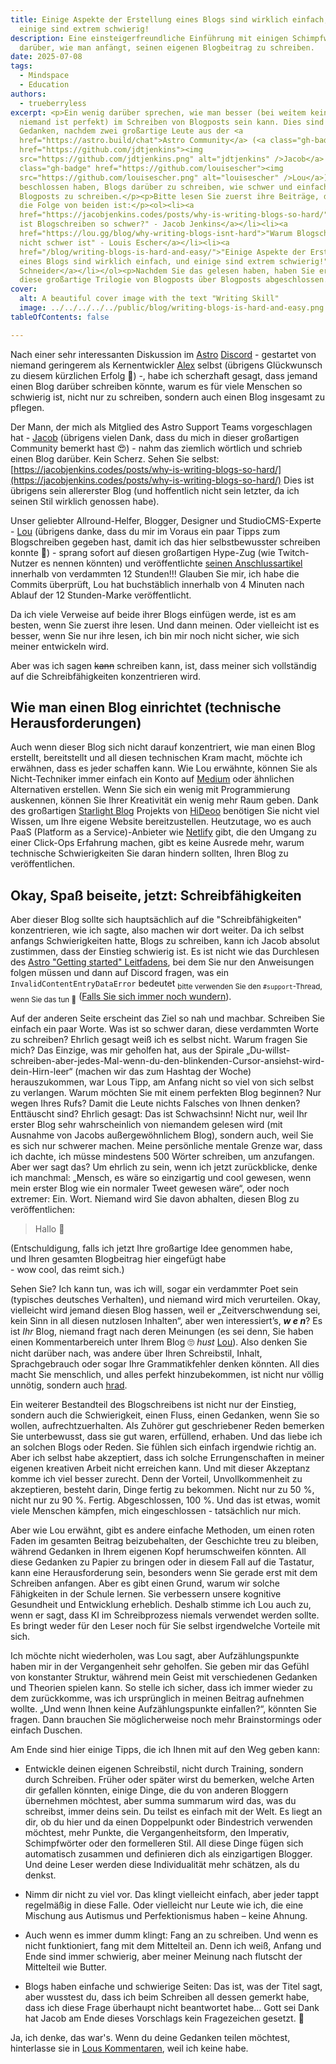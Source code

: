 ```yaml
---
title: Einige Aspekte der Erstellung eines Blogs sind wirklich einfach, und
  einige sind extrem schwierig!
description: Eine einsteigerfreundliche Einführung mit einigen Schimpfwörtern
  darüber, wie man anfängt, seinen eigenen Blogbeitrag zu schreiben.
date: 2025-07-08
tags:
  - Mindspace
  - Education
authors:
  - trueberryless
excerpt: <p>Ein wenig darüber sprechen, wie man besser (bei weitem kein Meister,
  niemand ist perfekt) im Schreiben von Blogposts sein kann. Dies sind nur meine
  Gedanken, nachdem zwei großartige Leute aus der <a
  href="https://astro.build/chat">Astro Community</a> (<a class="gh-badge"
  href="https://github.com/jdtjenkins"><img
  src="https://github.com/jdtjenkins.png" alt="jdtjenkins" />Jacob</a> und <a
  class="gh-badge" href="https://github.com/louisescher"><img
  src="https://github.com/louisescher.png" alt="louisescher" />Lou</a>)
  beschlossen haben, Blogs darüber zu schreiben, wie schwer und einfach es ist,
  Blogposts zu schreiben.</p><p>Bitte lesen Sie zuerst ihre Beiträge, da dies
  die Folge von beiden ist:</p><ol><li><a
  href="https://jacobjenkins.codes/posts/why-is-writing-blogs-so-hard/">"Warum
  ist Blogschreiben so schwer?" - Jacob Jenkins</a></li><li><a
  href="https://lou.gg/blog/why-writing-blogs-isnt-hard">"Warum Blogschreiben
  nicht schwer ist" - Louis Escher</a></li><li><a
  href="/blog/writing-blogs-is-hard-and-easy/">"Einige Aspekte der Erstellung
  eines Blogs sind wirklich einfach, und einige sind extrem schwierig!" - Felix
  Schneider</a></li></ol><p>Nachdem Sie das gelesen haben, haben Sie erfolgreich
  diese großartige Trilogie von Blogposts über Blogposts abgeschlossen.</p>
cover:
  alt: A beautiful cover image with the text "Writing Skill"
  image: ../../../../../public/blog/writing-blogs-is-hard-and-easy.png
tableOfContents: false

---
```


Nach einer sehr interessanten Diskussion im [Astro](https://github.com/withastro) [Discord](https://astro.build/chat) - gestartet von niemand geringerem als Kernentwickler [Alex](https://github.com/alexanderniebuhr) selbst (übrigens Glückwunsch zu diesem kürzlichen Erfolg 🎉) -, habe ich scherzhaft gesagt, dass jemand einen Blog darüber schreiben könnte, warum es für viele Menschen so schwierig ist, nicht nur zu schreiben, sondern auch einen Blog insgesamt zu pflegen.

Der Mann, der mich als Mitglied des Astro Support Teams vorgeschlagen hat - [Jacob](https://github.com/jdtjenkins) (übrigens vielen Dank, dass du mich in dieser großartigen Community bemerkt hast 😍) - nahm das ziemlich wörtlich und schrieb einen Blog darüber. Kein Scherz. Sehen Sie selbst: [https://jacobjenkins.codes/posts/why-is-writing-blogs-so-hard/](https://jacobjenkins.codes/posts/why-is-writing-blogs-so-hard/) Dies ist übrigens sein allererster Blog (und hoffentlich nicht sein letzter, da ich seinen Stil wirklich genossen habe).

Unser geliebter Allround-Helfer, Blogger, Designer und StudioCMS-Experte - [Lou](https://github.com/louisescher/) (übrigens danke, dass du mir im Voraus ein paar Tipps zum Blogschreiben gegeben hast, damit ich das hier selbstbewusster schreiben konnte 🤩) - sprang sofort auf diesen großartigen Hype-Zug (wie Twitch-Nutzer es nennen könnten) und veröffentlichte [seinen Anschlussartikel](https://lou.gg/blog/why-writing-blogs-isnt-hard) innerhalb von verdammten 12 Stunden!!! Glauben Sie mir, ich habe die Commits überprüft, Lou hat buchstäblich innerhalb von 4 Minuten nach Ablauf der 12 Stunden-Marke veröffentlicht.

Da ich viele Verweise auf beide ihrer Blogs einfügen werde, ist es am besten, wenn Sie zuerst ihre lesen. Und dann meinen. Oder vielleicht ist es besser, wenn Sie nur ihre lesen, ich bin mir noch nicht sicher, wie sich meiner entwickeln wird.

Aber was ich sagen ~~kann~~ schreiben kann, ist, dass meiner sich vollständig auf die Schreibfähigkeiten konzentrieren wird.

## Wie man einen Blog einrichtet (technische Herausforderungen)

Auch wenn dieser Blog sich nicht darauf konzentriert, wie man einen Blog erstellt, bereitstellt und all diesen technischen Kram macht, möchte ich erwähnen, dass es jeder schaffen kann. Wie Lou erwähnte, können Sie als Nicht-Techniker immer einfach ein Konto auf [Medium](https://medium.com/) oder ähnlichen Alternativen erstellen. Wenn Sie sich ein wenig mit Programmierung auskennen, können Sie Ihrer Kreativität ein wenig mehr Raum geben. Dank des großartigen [Starlight Blog](https://starlight-blog-docs.vercel.app/) Projekts von [HiDeoo](https://github.com/HiDeoo) benötigen Sie nicht viel Wissen, um Ihre eigene Website bereitzustellen. Heutzutage, wo es auch PaaS (Platform as a Service)-Anbieter wie [Netlify](https://www.netlify.com/) gibt, die den Umgang zu einer Click-Ops Erfahrung machen, gibt es keine Ausrede mehr, warum technische Schwierigkeiten Sie daran hindern sollten, Ihren Blog zu veröffentlichen.

## Okay, Spaß beiseite, jetzt: Schreibfähigkeiten

Aber dieser Blog sollte sich hauptsächlich auf die "Schreibfähigkeiten" konzentrieren, wie ich sagte, also machen wir dort weiter. Da ich selbst anfangs Schwierigkeiten hatte, Blogs zu schreiben, kann ich Jacob absolut zustimmen, dass der Einstieg schwierig ist. Es ist nicht wie das Durchlesen des [Astro "Getting started" Leitfadens](https://docs.astro.build/en/install-and-setup/), bei dem Sie nur den Anweisungen folgen müssen und dann auf Discord fragen, was ein `InvalidContentEntryDataError` bedeutet <sub>bitte verwenden Sie den `#support`-Thread, wenn Sie das tun 🫶</sub> ([Falls Sie sich immer noch wundern](https://docs.astro.build/en/reference/errors/invalid-content-entry-data-error/)).

Auf der anderen Seite erscheint das Ziel so nah und machbar. Schreiben Sie einfach ein paar Worte. Was ist so schwer daran, diese verdammten Worte zu schreiben? Ehrlich gesagt weiß ich es selbst nicht. Warum fragen Sie mich? Das Einzige, was mir geholfen hat, aus der Spirale „Du-willst-schreiben-aber-jedes-Mal-wenn-du-den-blinkenden-Cursor-ansiehst-wird-dein-Hirn-leer“ (machen wir das zum Hashtag der Woche) herauszukommen, war Lous Tipp, am Anfang nicht so viel von sich selbst zu verlangen. Warum möchten Sie mit einem perfekten Blog beginnen? Nur wegen Ihres Rufs? Damit die Leute nichts Falsches von Ihnen denken? Enttäuscht sind? Ehrlich gesagt: Das ist Schwachsinn! Nicht nur, weil Ihr erster Blog sehr wahrscheinlich von niemandem gelesen wird (mit Ausnahme von Jacobs außergewöhnlichem Blog), sondern auch, weil Sie es sich nur schwerer machen. Meine persönliche mentale Grenze war, dass ich dachte, ich müsse mindestens 500 Wörter schreiben, um anzufangen. Aber wer sagt das? Um ehrlich zu sein, wenn ich jetzt zurückblicke, denke ich manchmal: „Mensch, es wäre so einzigartig und cool gewesen, wenn mein erster Blog wie ein normaler Tweet gewesen wäre“, oder noch extremer: Ein. Wort. Niemand wird Sie davon abhalten, diesen Blog zu veröffentlichen:

> Hallo 👋

(Entschuldigung, falls ich jetzt Ihre großartige Idee genommen habe,\
und Ihren gesamten Blogbeitrag hier eingefügt habe\
\- wow cool, das reimt sich.)

Sehen Sie? Ich kann tun, was ich will, sogar ein verdammter Poet sein (typisches deutsches Verhalten), und niemand wird mich verurteilen. Okay, vielleicht wird jemand diesen Blog hassen, weil er „Zeitverschwendung sei, kein Sinn in all diesen nutzlosen Inhalten“, aber wen interessiert’s, ***w e n***? Es ist *Ihr* Blog, <span id="comment-reference" class="fragment-highlight">niemand fragt nach deren Meinungen (es sei denn, Sie haben einen Kommentarbereich unter Ihrem Blog 🙄 *hust* [Lou](https://lou.gg/blog/why-writing-blogs-isnt-hard#chapter-five-its-the-8th-of-july)</span>). Also denken Sie nicht darüber nach, was andere über Ihren Schreibstil, Inhalt, Sprachgebrauch oder sogar Ihre Grammatikfehler denken könnten. All dies macht Sie menschlich, und alles perfekt hinzubekommen, ist nicht nur völlig unnötig, sondern auch [hrad](https://jacobjenkins.codes/posts/why-is-writing-blogs-so-hard/#chapter-1---i-want-it-now).

Ein weiterer Bestandteil des Blogschreibens ist nicht nur der Einstieg, sondern auch die Schwierigkeit, einen Fluss, einen Gedanken, wenn Sie so wollen, aufrechtzuerhalten. Als Zuhörer gut geschriebener Reden bemerken Sie unterbewusst, dass sie gut waren, erfüllend, erhaben. Und das liebe ich an solchen Blogs oder Reden. Sie fühlen sich einfach irgendwie richtig an. Aber ich selbst habe akzeptiert, dass ich solche Errungenschaften in meiner eigenen kreativen Arbeit nicht erreichen kann. Und mit dieser Akzeptanz komme ich viel besser zurecht. Denn der Vorteil, Unvollkommenheit zu akzeptieren, besteht darin, Dinge fertig zu bekommen. Nicht nur zu 50 %, nicht nur zu 90 %. Fertig. Abgeschlossen, 100 %. Und das ist etwas, womit viele Menschen kämpfen, mich eingeschlossen - tatsächlich nur mich.

Aber wie Lou erwähnt, gibt es andere einfache Methoden, um einen roten Faden im gesamten Beitrag beizubehalten, der Geschichte treu zu bleiben, während Gedanken in Ihrem eigenen Kopf herumschweifen könnten. All diese Gedanken zu Papier zu bringen oder in diesem Fall auf die Tastatur, kann eine Herausforderung sein, besonders wenn Sie gerade erst mit dem Schreiben anfangen. Aber es gibt einen Grund, warum wir solche Fähigkeiten in der Schule lernen. Sie verbessern unsere kognitive Gesundheit und Entwicklung erheblich. Deshalb stimme ich Lou auch zu, wenn er sagt, dass KI im Schreibprozess niemals verwendet werden sollte. Es bringt weder für den Leser noch für Sie selbst irgendwelche Vorteile mit sich.

Ich möchte nicht wiederholen, was Lou sagt, aber Aufzählungspunkte haben mir in der Vergangenheit sehr geholfen. Sie geben mir das Gefühl von konstanter Struktur, während mein Geist mit verschiedenen Gedanken und Theorien spielen kann. So stelle ich sicher, dass ich immer wieder zu dem zurückkomme, was ich ursprünglich in meinen Beitrag aufnehmen wollte. „Und wenn Ihnen keine Aufzählungspunkte einfallen?“, könnten Sie fragen. Dann brauchen Sie möglicherweise noch mehr Brainstormings oder einfach Duschen.

Am Ende sind hier einige Tipps, die ich Ihnen mit auf den Weg geben kann:

* Entwickle deinen eigenen Schreibstil, nicht durch Training, sondern durch Schreiben. Früher oder später wirst du bemerken, welche Arten dir gefallen könnten, einige Dinge, die du von anderen Bloggern übernehmen möchtest, aber summa summarum wird das, was du schreibst, immer deins sein. Du teilst es einfach mit der Welt. Es liegt an dir, ob du hier und da einen Doppelpunkt oder Bindestrich verwenden möchtest, mehr Punkte, die Vergangenheitsform, den Imperativ, Schimpfwörter oder den formelleren Stil. All diese Dinge fügen sich automatisch zusammen und definieren dich als einzigartigen Blogger. Und deine Leser werden diese Individualität mehr schätzen, als du denkst.

* Nimm dir nicht zu viel vor. Das klingt vielleicht einfach, aber jeder tappt regelmäßig in diese Falle. Oder vielleicht nur Leute wie ich, die eine Mischung aus Autismus und Perfektionismus haben – keine Ahnung.

* Auch wenn es immer dumm klingt: Fang an zu schreiben. Und wenn es nicht funktioniert, fang mit dem Mittelteil an. Denn ich weiß, Anfang und Ende sind immer schwierig, aber meiner Meinung nach flutscht der Mittelteil wie Butter.

* Blogs haben einfache und schwierige Seiten: Das ist, was der Titel sagt, aber wusstest du, dass ich beim Schreiben all dessen gemerkt habe, dass ich diese Frage überhaupt nicht beantwortet habe... Gott sei Dank hat Jacob am Ende dieses Vorschlags kein Fragezeichen gesetzt. 🙏

Ja, ich denke, das war's. Wenn du deine Gedanken teilen möchtest, hinterlasse sie in [Lous Kommentaren](https://lou.gg/blog/why-writing-blogs-isnt-hard), weil ich keine habe.
